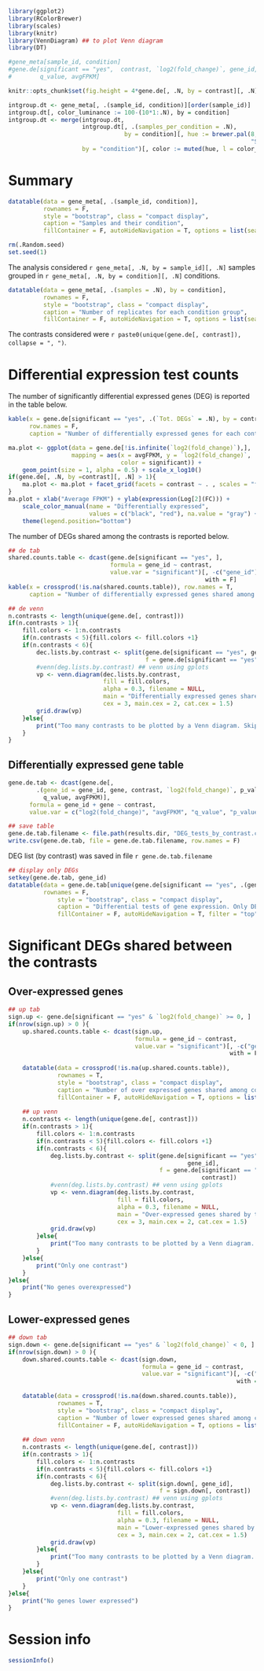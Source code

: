 ```r
library(ggplot2)
library(RColorBrewer)
library(scales)
library(knitr)
library(VennDiagram) ## to plot Venn diagram
library(DT)

#gene_meta[sample_id, condition]
#gene.de[significant == "yes",  contrast, `log2(fold_change)`, gene_id, gene, p_value, 
#        q_value, avgFPKM]

knitr::opts_chunk$set(fig.height = 4*gene.de[, .N, by = contrast][, .N])
```


```r
intgroup.dt <- gene_meta[, .(sample_id, condition)][order(sample_id)]
intgroup.dt[, color_luminance := 100-(10*1:.N), by = condition]
intgroup.dt <- merge(intgroup.dt, 
                     intgroup.dt[, .(samples_per_condition = .N), 
                                 by = condition][, hue := brewer.pal(8, 
                                                                     "Set2")[1:length(condition)]][], 
                     by = "condition")[, color := muted(hue, l = color_luminance)][]
```

# Summary

```r
datatable(data = gene_meta[, .(sample_id, condition)],
          rownames = F, 
          style = "bootstrap", class = "compact display", 
          caption = "Samples and their condition", 
          fillContainer = F, autoHideNavigation = T, options = list(searching = F))

rm(.Random.seed)
set.seed(1)
```

The analysis considered `r gene_meta[, .N, by = sample_id][, .N]` samples grouped in `r gene_meta[, .N, by = condition][, .N]` conditions.  

```r
datatable(data = gene_meta[, .(samples = .N), by = condition],
          rownames = F, 
          style = "bootstrap", class = "compact display", 
          caption = "Number of replicates for each condition group", 
          fillContainer = F, autoHideNavigation = T, options = list(searching = F))
```

The contrasts considered were `r paste0(unique(gene.de[, contrast]), collapse = ", ")`.  

# Differential expression test counts 

The number of significantly differential expressed genes (DEG) is reported in the table below.  

```r
kable(x = gene.de[significant == "yes", .(`Tot. DEGs` = .N), by = contrast], 
      row.names = F, 
      caption = "Number of differentially expressed genes for each contrast")
```

```r
ma.plot <- ggplot(data = gene.de[!is.infinite(`log2(fold_change)`),], 
                  mapping = aes(x = avgFPKM, y = `log2(fold_change)`, 
                                color = significant)) + 
    geom_point(size = 1, alpha = 0.5) + scale_x_log10()
if(gene.de[, .N, by =contrast][, .N] > 1){
    ma.plot <- ma.plot + facet_grid(facets = contrast ~ . , scales = "free")
}
ma.plot + xlab("Average FPKM") + ylab(expression(Log[2](FC))) +
    scale_color_manual(name = "Differentially expressed", 
                       values = c("black", "red"), na.value = "gray") + 
    theme(legend.position="bottom")
```

The number of DEGs shared among the contrasts is reported below.  

```r
## de tab
shared.counts.table <- dcast(gene.de[significant == "yes", ], 
                             formula = gene_id ~ contrast, 
                             value.var = "significant")[, -c("gene_id"), 
                                                        with = F]
kable(x = crossprod(!is.na(shared.counts.table)), row.names = T, 
      caption = "Number of differentially expressed genes shared among contrasts")
```

```r
## de venn
n.contrasts <- length(unique(gene.de[, contrast]))
if(n.contrasts > 1){
    fill.colors <- 1:n.contrasts
    if(n.contrasts < 5){fill.colors <- fill.colors +1}
    if(n.contrasts < 6){
        dec.lists.by.contrast <- split(gene.de[significant == "yes", gene_id],
                                       f = gene.de[significant == "yes", contrast])
        #venn(deg.lists.by.contrast) ## venn using gplots
        vp <- venn.diagram(dec.lists.by.contrast,
                           fill = fill.colors,
                           alpha = 0.3, filename = NULL,
                           main = "Differentially expressed genes shared by the contrasts",
                           cex = 3, main.cex = 2, cat.cex = 1.5)
        grid.draw(vp)
    }else{
        print("Too many contrasts to be plotted by a Venn diagram. Skipped.")
    }
}
```

## Differentially expressed gene table

```r
gene.de.tab <- dcast(gene.de[, 
        .(gene_id = gene_id, gene, contrast, `log2(fold_change)`, p_value, 
          q_value, avgFPKM)], 
      formula = gene_id + gene ~ contrast, 
      value.var = c("log2(fold_change)", "avgFPKM", "q_value", "p_value"))

## save table
gene.de.tab.filename <- file.path(results.dir, "DEG_tests_by_contrast.csv")
write.csv(gene.de.tab, file = gene.de.tab.filename, row.names = F)
```

DEG list (by contrast) was saved in file `r gene.de.tab.filename`

```r
## display only DEGs
setkey(gene.de.tab, gene_id)
datatable(data = gene.de.tab[unique(gene.de[significant == "yes", .(gene_id)]),], 
          rownames = F, 
              style = "bootstrap", class = "compact display", 
              caption = "Differential tests of gene expression. Only DEGs in at least one contrast are reported", 
              fillContainer = F, autoHideNavigation = T, filter = "top")
```

# Significant DEGs shared between the contrasts

## Over-expressed genes

```r
## up tab 
sign.up <- gene.de[significant == "yes" & `log2(fold_change)` >= 0, ]
if(nrow(sign.up) > 0 ){
    up.shared.counts.table <- dcast(sign.up, 
                                    formula = gene_id ~ contrast, 
                                    value.var = "significant")[, -c("gene_id"), 
                                                               with = F]
    
    datatable(data = crossprod(!is.na(up.shared.counts.table)), 
              rownames = T,
              style = "bootstrap", class = "compact display", 
              caption = "Number of over expressed genes shared among contrasts",
              fillContainer = F, autoHideNavigation = T, options = list(searching = F))
    
    ## up venn
    n.contrasts <- length(unique(gene.de[, contrast]))
    if(n.contrasts > 1){
        fill.colors <- 1:n.contrasts
        if(n.contrasts < 5){fill.colors <- fill.colors +1}
        if(n.contrasts < 6){
            deg.lists.by.contrast <- split(gene.de[significant == "yes" & `log2(fold_change)` >= 0,
                                                   gene_id], 
                                           f = gene.de[significant == "yes" & `log2(fold_change)` >= 0,
                                                       contrast])
            #venn(deg.lists.by.contrast) ## venn using gplots
            vp <- venn.diagram(deg.lists.by.contrast, 
                               fill = fill.colors, 
                               alpha = 0.3, filename = NULL,
                               main = "Over-expressed genes shared by the contrasts", 
                               cex = 3, main.cex = 2, cat.cex = 1.5)
            grid.draw(vp)
        }else{
            print("Too many contrasts to be plotted by a Venn diagram. Skipped.")
        }
    }else{
        print("Only one contrast")
    }
}else{
    print("No genes overexpressed")
}
```

## Lower-expressed genes

```r
## down tab 
sign.down <- gene.de[significant == "yes" & `log2(fold_change)` < 0, ]
if(nrow(sign.down) > 0 ){
    down.shared.counts.table <- dcast(sign.down, 
                                      formula = gene_id ~ contrast, 
                                      value.var = "significant")[, -c("gene_id"), 
                                                                 with = F]
    
    datatable(data = crossprod(!is.na(down.shared.counts.table)), 
              rownames = T,
              style = "bootstrap", class = "compact display", 
              caption = "Number of lower expressed genes shared among contrasts",
              fillContainer = F, autoHideNavigation = T, options = list(searching = F))
    
    ## down venn
    n.contrasts <- length(unique(gene.de[, contrast]))
    if(n.contrasts > 1){
        fill.colors <- 1:n.contrasts
        if(n.contrasts < 5){fill.colors <- fill.colors +1}
        if(n.contrasts < 6){
            deg.lists.by.contrast <- split(sign.down[, gene_id],
                                           f = sign.down[, contrast])
            #venn(deg.lists.by.contrast) ## venn using gplots
            vp <- venn.diagram(deg.lists.by.contrast, 
                               fill = fill.colors, 
                               alpha = 0.3, filename = NULL,
                               main = "Lower-expressed genes shared by the contrasts", 
                               cex = 3, main.cex = 2, cat.cex = 1.5)
            grid.draw(vp)
        }else{
            print("Too many contrasts to be plotted by a Venn diagram. Skipped.")
        }
    }else{
        print("Only one contrast")
    }
}else{
    print("No genes lower expressed")
}
```


# Session info
```r
sessionInfo()
```
